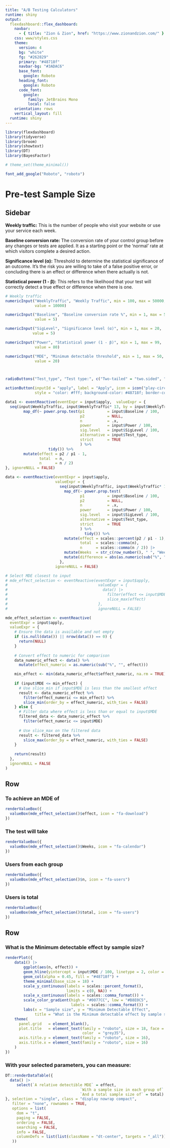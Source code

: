 ```yaml
---
title: "A/B Testing Calculators"
runtime: shiny
output: 
  flexdashboard::flex_dashboard:
    navbar:
      - { title: "Zion & Zion", href: "https://www.zionandzion.com/" }
    css: www/styles.css
    theme:
      version: 4
      bg: "white"
      fg: "#262829" 
      primary: "#48718f"
      navbar-bg: "#3ADAC6"
      base_font: 
        google: Roboto
      heading_font:
        google: Roboto
      code_font:
        google: 
          family: JetBrains Mono
          local: false
    orientation: rows
    vertical_layout: fill
  runtime: shiny
---
```


```r
library(flexdashboard)
library(tidyverse)
library(broom)
library(showtext)
library(DT)
library(BayesFactor)

# theme_set(theme_minimal())

font_add_google("Roboto", "roboto")
```


Pre-test Sample Size
=======================================================================

Sidebar {.sidebar data-width="500"}
-----------------------------------------------------------------------

**Weekly traffic:** This is the number of people who visit your website or use your service each week.

**Baseline conversion rate:** The conversion rate of your control group before any changes or tests are applied. It as a starting point or the 'normal' rate at which visitors complete a desired action.

**Significance level (α):** Threshold to determine the statistical significance of an outcome. It's the risk you are willing to take of a false positive error, or concluding there is an effect or difference when there actually is not.

**Statistical power (1 - β):** This refers to the likelihood that your test will correctly detect a true effect or difference when there is one.


```r

# Weekly traffic
numericInput("WeeklyTraffic", "Weekly Traffic", min = 100, max = 50000, 
             value = 10000)

numericInput("Baseline", "Baseline conversion rate %", min = 1, max = 50, 
             value = 5)

numericInput("SigLevel", "Significance level (α)", min = 1, max = 20, 
            value = 5)

numericInput("Power", "Statistical power (1 - β)", min = 1, max = 99, 
             value = 80)

numericInput("MDE", "Minimum detectable threshold", min = 1, max = 50,
             value = 20)



radioButtons("Test_type", "Test type:", c("Two-tailed" = "two.sided", "One-tailed" = "one.sided"), selected = "two.sided")

actionButton(inputId = "apply", label = "Apply", icon = icon("play-circle-fill"), 
             style = "color: #fff; background-color: #48718f; border-color: #48718f; font-family: roboto; font-size: 14px; font-weight: bold; line-height: 1.5; border-radius: 0.25rem; padding: 0.375rem 0.75rem; transition: color 0.15s ease-in-out, background-color 0.15s ease-in-out, border-color 0.15s ease-in-out, box-shadow 0.15s ease-in-out; cursor: pointer;  white-space: nowrap; vertical-align: middle; user-select: none; border: 1px solid transparent;")
```


```r
data1 <- eventReactive(eventExpr = input$apply,  valueExpr = {
  seq(input$WeeklyTraffic, input$WeeklyTraffic* 13, by = input$WeeklyTraffic) %>%
        map_df(~ power.prop.test(p1          = input$Baseline / 100,
                                 p2          = NULL, 
                                 n           = .x, 
                                 power       = input$Power / 100, 
                                 sig.level   = input$SigLevel / 100,
                                 alternative = input$Test_type,
                                 strict      = TRUE
                                 ) %>%
                   tidy()) %>%
        mutate(effect = p2 / p1 - 1,
               total  = n,
               n      = n / 2)
}, ignoreNULL = FALSE)

data <- eventReactive(eventExpr = input$apply, 
                      valueExpr = {
                        seq(input$WeeklyTraffic, input$WeeklyTraffic* 13, by = input$WeeklyTraffic) %>%
                          map_df(~ power.prop.test(
                                 p1          = input$Baseline / 100,
                                 p2          = NULL, 
                                 n           = .x, 
                                 power       = input$Power / 100, 
                                 sig.level   = input$SigLevel / 100,
                                 alternative = input$Test_type,
                                 strict      = TRUE
                                 ) %>%
                                   tidy()) %>%
                          mutate(effect = scales::percent(p2 / p1 - 1),
                                 total  = scales::comma(n),
                                 n      = scales::comma(n / 2)) |> 
                          mutate(Weeks  = str_c(row_number(), " ", "Weeks")) |> 
                          mutate(difference = abs(as.numeric(sub("%", "", effect)) - input$MDE))
                        },
                      ignoreNULL = FALSE)

# Select MDE closest to input
# mde_effect_selection <- eventReactive(eventExpr = input$apply, 
#                                        valueExpr = {
#                                          data() |> 
#                                            filter(effect <= input$MDE) |> 
#                                            slice_max(effect)
#                                        },
#                                        ignoreNULL = FALSE)

mde_effect_selection <- eventReactive(
  eventExpr = input$apply,
  valueExpr = {
    # Ensure the data is available and not empty
    if (is.null(data()) || nrow(data()) == 0) {
      return(NULL)
    }
    
    # Convert effect to numeric for comparison
    data_numeric_effect <- data() %>%
      mutate(effect_numeric = as.numeric(sub("%", "", effect)))

    min_effect <- min(data_numeric_effect$effect_numeric, na.rm = TRUE)
    
    if (input$MDE <= min_effect) {
      # Use slice_min if input$MDE is less than the smallest effect
      result <- data_numeric_effect %>%
        filter(effect_numeric <= min_effect) %>%
        slice_min(order_by = effect_numeric, with_ties = FALSE)
    } else {
      # Filter data where effect is less than or equal to input$MDE
      filtered_data <- data_numeric_effect %>%
        filter(effect_numeric <= input$MDE)
      
      # Use slice_max on the filtered data
      result <- filtered_data %>%
        slice_max(order_by = effect_numeric, with_ties = FALSE)
    }
    
    return(result)
  },
  ignoreNULL = FALSE
)

```


Row
-----------------------------------------------------------------------

### To achieve an MDE of {.value-box}

```r
renderValueBox({
  valueBox(mde_effect_selection()$effect, icon = "fa-download")
})
```

### The test will take {.value-box}

```r
renderValueBox({
  valueBox(mde_effect_selection()$Weeks, icon = "fa-calendar")
})
```

### Users from each group {.value-box}

```r
renderValueBox({
  valueBox(mde_effect_selection()$n, icon = "fa-users")
})
```

### Users is total {.value-box}

```r
renderValueBox({
  valueBox(mde_effect_selection()$total, icon = "fa-users")
})

```

Row
-----------------------------------------------------------------------

### What is the Minimum detectable effect by sample size? {data-width="400"}

```r
renderPlot({
    data1() |> 
        ggplot(aes(n, effect)) + 
        geom_hline(yintercept = input$MDE / 100, linetype = 2, color = "#FF0266", alpha = 0.5, linewidth = 0.8) +
        geom_col(alpha = 0.45, fill = "#48718f") +
        theme_minimal(base_size = 18) +
        scale_y_continuous(labels = scales::percent_format(),
                           limits = c(0, NA)) +
        scale_x_continuous(labels = scales::comma_format()) +
        scale_color_gradient(high = "#0077CC", low = "#B8E0C5",
                             labels = scales::comma_format()) +
        labs(x = "Sample size", y = "Minimum Detectable Effect",
             title = "What is the Minimum detectable effect by sample size?") +
    theme(
      panel.grid   = element_blank(),
      plot.title   = element_text(family = "roboto", size = 18, face = "bold",
                                  color  = "grey35"),
      axis.title.y = element_text(family = "roboto", size = 16),
      axis.title.x = element_text(family = "roboto", size = 16)
    )
})
```


### **With your selected parameters, you can measure:** {data-width="500"}

```r
DT::renderDataTable({
  data() |> 
     select(`A relative detectible MDE` = effect, 
                                 `With a sample size in each group of` = n,
                                 `And a total sample size of` = total)
}, selection = "single", class = "display nowrap compact", 
   filter = "none", rownames = TRUE, 
   options = list(
     dom = "t",
     paging = FALSE,
     ordering = FALSE,
     searching = FALSE,
     info = FALSE,
     columnDefs = list(list(className = "dt-center", targets = "_all"))
   ))
```

<!-- Statistical Test Calculator (Bayesian) -->
<!-- ======================================================================= -->

<!-- Sidebar {.sidebar data-width="500"} -->
<!-- ----------------------------------------------------------------------- -->

<!-- **Setting Sample Sizes:** -->

<!-- Control Group: Locate the input labeled "Sample Size (Control)" and enter the number representing your control group's sample size. -->

<!-- Test Group: Similarly, for the test group, use the "Sample Size (Test)" input to set your sample size. -->

<!-- **Entering Success Counts:** -->

<!-- Control Group: Use the "Successes (Control)" field to input the number of successful outcomes in your control group. -->

<!-- Test Group: For the test group, the "Successes (Test)" input works the same way. -->

<!-- **Applying the Inputs:** After you have entered the sample sizes and success counts for both groups, the app will use these inputs for Bayesian statistical analysis. -->

<!-- ```{r} -->
<!-- numericInput("sample_size_control", "Sample Size (Control)", min = 10, max = 100000,  -->
<!--              value = 10000) -->

<!-- numericInput("sample_size_test", "Sample Size (Test)", min = 1, max = 100000,  -->
<!--             value = 9000) -->

<!-- numericInput("success_control", "Successes (Control)", min = 1, max = 50000,  -->
<!--              value = 1500) -->

<!-- numericInput("success_test", "Successes (Test)", min = 1, max = 50000,  -->
<!--              value = 1450) -->


<!-- # actionButton(inputId = "apply_2", label = "Apply", icon = icon("play-circle-fill"),  -->
<!-- #              style = "color: #fff; background-color: #48718f; border-color: #48718f; font-family: roboto; font-size: 14px; font-weight: bold; line-height: 1.5; border-radius: 0.25rem; padding: 0.375rem 0.75rem; transition: color 0.15s ease-in-out, background-color 0.15s ease-in-out, border-color 0.15s ease-in-out, box-shadow 0.15s ease-in-out; cursor: pointer;  white-space: nowrap; vertical-align: middle; user-select: none; border: 1px solid transparent;") -->

<!-- ``` -->

<!-- ```{r} -->
<!-- set.seed(123) -->

<!-- # Using a uniform prior Beta(1,1) -->
<!-- prior <- c(1, 1) -->


<!-- # Define the reactive expressions -->
<!-- post_A <- reactive({ -->
<!--   c( -->
<!--     input$success_control + prior[1], -->
<!--     input$sample_size_control - input$success_control + prior[2] -->
<!--   ) -->
<!-- }) -->

<!-- post_B <- reactive({ -->
<!--   c(input$success_test + prior[1], -->
<!--     input$sample_size_test - input$success_test + prior[2]) -->
<!-- }) -->

<!-- sim_A <- reactive({ -->
<!--   rbeta(10000, post_A()[1], post_A()[2]) -->
<!-- }) -->

<!-- sim_B <- reactive({ -->
<!--   rbeta(10000, post_B()[1], post_B()[2]) -->
<!-- }) -->

<!-- prob_B_better_than_A <- reactive({ -->
<!--   mean(sim_B() > sim_A()) -->
<!-- }) -->


<!-- # renderValueBox({ -->
<!-- #         valueBox( -->
<!-- #             prob_B_better_than_A(), -->
<!-- #             icon = "fa-arrow-up" -->
<!-- #         ) -->
<!-- #     }) -->
<!-- ``` -->

<!-- ```{r} -->
<!-- # Assuming you are within a Shiny server function -->

<!-- # Define these as reactive expressions -->
<!-- max_x_lim <- reactive({ -->
<!--     max(max(sim_A()), max(sim_B())) -->
<!-- }) -->

<!-- min_x_lim <- reactive({ -->
<!--     min(min(sim_A()), min(sim_B())) -->
<!-- }) -->

<!-- # Create a sequence of conversion rates -->
<!-- x <- seq(0, 1, length.out = 1000) -->

<!-- # Calculate densities as reactive expressions -->
<!-- density_A <- reactive({ -->
<!--     dbeta(x, post_A()[1], post_A()[2]) -->
<!-- }) -->

<!-- density_B <- reactive({ -->
<!--     dbeta(x, post_B()[1], post_B()[2]) -->
<!-- }) -->


<!-- ``` -->

<!-- ```{r} -->
<!-- # Define df as a reactive expression -->
<!-- df <- reactive({ -->
<!--     data.frame(x = x,  -->
<!--                Group_A = density_A(),  # Ensure to call reactive expressions with () -->
<!--                Group_B = density_B())  # Ensure to call reactive expressions with () -->
<!-- }) -->

<!-- ``` -->

<!-- Row -->
<!-- ----------------------------------------------------------------------- -->

<!-- ### Histograms {data-width="500"} -->

<!-- ```{r} -->
<!-- # Assuming this is inside a renderPlot({ ... }) in your Shiny server function -->

<!-- renderPlot({ -->
<!--   df_plot <- df()  # Get the data frame from the reactive expression -->

<!--   ggplot(df_plot, aes(x = x)) + -->
<!--     geom_area(aes(y = Group_A, fill = "Group A"), alpha = 0.45) +  # Using geom_area for Group A -->
<!--     geom_area(aes(y = Group_B, fill = "Group B"), alpha = 0.45) +  # Using geom_area for Group B -->
<!--     scale_fill_manual(values = c("Group A" = "#2E465F", "Group B" = "#D81B60"), -->
<!--                       name   = "Groups:") + -->
<!--     labs(title = NULL, -->
<!--          x     = "Conversion Rate", -->
<!--          y     = "Density") + -->
<!--     theme_minimal() + -->
<!--     theme(panel.grid   = element_blank()) + -->
<!--     theme(legend.position = "bottom") + -->
<!--     scale_x_continuous(labels = scales::percent_format(), -->
<!--                        limits = c(min_x_lim(), max_x_lim())) -->
<!-- }) -->

<!-- ``` -->
